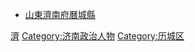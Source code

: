 *[[山東|山東]][[濟南府|濟南府]][[曆城縣|曆城縣]]
[[Category:清朝山東知縣|濟]]
[[Category:济南政治人物|Category:济南政治人物]]
[[Category:历城区|Category:历城区]]